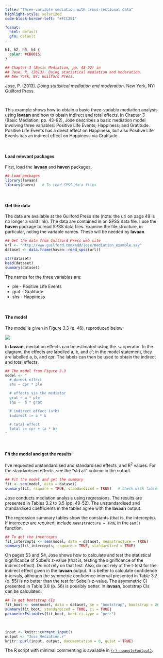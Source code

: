 ```yaml
---
title: "Three-variable mediation with cross-sectional data"
highlight-style: solarized
code-block-border-left: "#FCC251"

format: 
  html: default
  gfm: default
---
```


```css
h1, h2, h3, h4 {
  color: #CB6015;
}
```

```r


## Chapter 3 (Basic Mediation, pp. 43-92) in
## Jose, P. (2013). Doing statistical mediation and moderation. 
## New York, NY: Guilford Press.
```

Jose, P. (2013). *Doing statistical mediation and moderation*. New York, NY: Guilford Press.

<br /> 

This example shows how to obtain a basic three-variable mediation analysis using **lavaan** and how to obtain indirect and total effects. In Chapter 3 (Basic Mediation, pp. 43-92), Jose describes a basic mediation model involving three variables: Positive Life Events; Happiness; and Gratitude. Positive Life Events has a direct effect on Happiness, but also Positive Life Events has an indirect effect on Happiness via Gratitude.

<br />

#### Load relevant packages

First, load the **lavaan** and **haven** packages.

```r

## Load packages
library(lavaan)
library(haven)   # To read SPSS data files
```

<br />

#### Get the data

The data are available at the Guilford Press site (note: the url on page 48 is no longer a valid link). The data are contained in an SPSS data file. I use the **haven** package to read SPSS data files. Examine the file structure, in particular, noting the variable names. These will be needed by **lavaan**.

```r

## Get the data from Guilford Press web site
url <- "http://www.guilford.com/add/jose/mediation_example.sav"
dataset <- data.frame(haven::read_spss(url))

str(dataset)
head(dataset)
summary(dataset)
```

The names for the three variables are:  

* ple - Positive Life Events 
* grat - Gratitude
* shs - Happiness 

<br />

#### The model

The model is given in Figure 3.3 (p. 46), reproduced below.

![](images/Mediation.svg){fig-align="left"}

In **lavaan**, mediation effects can be estimated using the `:=` operator. In the diagram, the effects are labelled a, b, and c$'$; in the model statement, they are labelled a, b, and cpr. The labels can then be used to obtain the indirect and total effects.

```r

## The model from Figure 3.3
model <- "
  # direct effect
  shs ~ cpr * ple

  # effects via the mediator
  grat ~ a * ple
  shs ~  b * grat

  # indirect effect (a*b)
  indirect := a * b

  # total effect
  total := cpr + (a * b) 
"
```

<br />

#### Fit the model and get the results

I've requested unstandardised and standardised effects, and R^2^ values. For the standardised effects, see the "std.all" column in the output.

```r

## Fit the model and get the summary
fit <- sem(model, data = dataset)
summary(fit, rsquare = TRUE, standardized = TRUE)   # Check with Tables 3.2-3.5
```

Jose conducts mediation analysis using regressions. The results are presented in Tables 3.2 to 3.5 (pp. 49-52). The unstandardised and standardised coefficients in the tables agree with the **lavaan** output. 

The regression summary tables show the constants (that is, the intercepts). If intercepts are required, include `meanstructure = TRUE` in the `sem()` function.

```r

## To get the intercepts
fit_intercepts <- sem(model, data = dataset, meanstructure = TRUE)
summary(fit_intercepts, rsquare = TRUE, standardized = TRUE)
```

On pages 53 and 54, Jose shows how to calculate and test the statistical significance of Sobel's z-value (that is, testing the significance of the indirect effect). Do not rely on that test. Also, do not rely of the t-test for the indirect effect given in the **lavaan** output. It is better to calculate confidence intervals, although the symmetric confidence interval presented in Table 3.7 (p. 55) is no better than the test for Sobel's z-value. The asymmetric CI presented in Table 3.8 (p. 56) is possibly better. In **lavaan**, bootstrap CIs can be calculated.

```r

## To get bootstrap CIs
fit_boot <- sem(model, data = dataset, se = "bootstrap", bootstrap = 2000)
summary(fit_boot, standardized = TRUE, ci = TRUE)
parameterEstimates(fit_boot, boot.ci.type = "perc")
```

<br />

```r
input <- knitr::current_input()
output <- "Jose_Mediation.r"
knitr::purl(input, output, documentation = 0, quiet = TRUE)
```

The R script with minimal commenting is available in [`{r} noquote(output)`](`{r} noquote(output)`). 